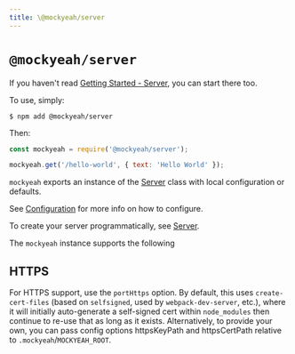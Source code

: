 ```yaml
---
title: \@mockyeah/server
---
```


# `@mockyeah/server`

If you haven't read [Getting Started - Server](../../Getting-Started/Server), you can start there too.

To use, simply:

```shell
$ npm add @mockyeah/server
```

Then:

```js
const mockyeah = require('@mockyeah/server');

mockyeah.get('/hello-world', { text: 'Hello World' });
```

`mockyeah` exports an instance of the [Server](mockyeah-server/API/Server) class
with local configuration or defaults.

See [Configuration](mockyeah-server/Configuration) for more info on how to configure.

To create your server programmatically, see [Server](mockyeah-server/API/Server).

The `mockyeah` instance supports the following

## HTTPS

For HTTPS support, use the `portHttps` option. By default, this uses `create-cert-files` (based on `selfsigned`, used by `webpack-dev-server`, etc.),
where it will initially auto-generate a self-signed cert within `node_modules` then continue to re-use that as long as it exists.
Alternatively, to provide your own, you can pass config options httpsKeyPath and httpsCertPath relative to `.mockyeah`/`MOCKYEAH_ROOT`.
